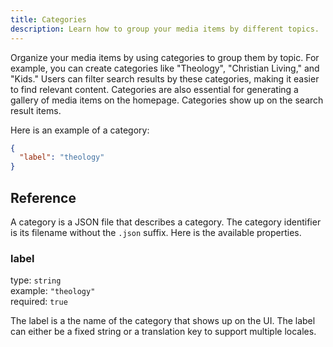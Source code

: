 ```yaml
---
title: Categories
description: Learn how to group your media items by different topics.
---
```


Organize your media items by using categories to group them by topic. For example, you can create categories like "Theology", 
"Christian Living," and "Kids." Users can filter search results by these categories, making it easier to find relevant content. 
Categories are also essential for generating a gallery of media items on the homepage.
Categories show up on the search result items.

Here is an example of a category:

```json title="src/content/categories/theology.json"
{
  "label": "theology"
}
```

## Reference

A category is a JSON file that describes a category. The category identifier is its filename without the `.json` suffix. 
Here is the available properties.

### label

type: `string` \
example: `"theology"` \
required: `true`

The label is a the name of the category that shows up on the UI. The label can either be a fixed string or a translation key 
to support multiple locales.